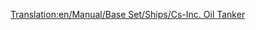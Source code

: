 [[Translation:en/Manual/Base Set/Ships/Cs-Inc. Oil Tanker]]

{{el/Manual/Base Set/Ships/Πλοία|Όνομα=Δεξαμενόπλοιο Cs-Inc.
|Image=[[File:en/Manual/Base Set/Ships/Oiltanker ship.png|Δεξαμενόπλοιο Cs-Inc.]]
|Κόστος=33.511£ (67.022$)
|Ταχύτητα=40 χλμ/ω (25 μίλια/ω)
|Ετήσια=2.050£ (4.100$)
|Έτος σχεδίασης=1968
|Διάρκεια ζωής=30
|Χωρητικότητα=350.000 λίτρα πετρελαίου
|Περιγραφή= Το δεξαμενόπλοιο Cs-Inc. είναι ένα μεγάλο δεξαμενόπλοιο. Έχει πολύ μεγαλύτερη χωρητικότητα από τον προκάτοχό του, και αναπτύσσει μεγαλύτερη ταχύτητα.
|Πραγματικότητα=Πλασματικό. Το Cs προφανώς σημαίνει Chris Sawyer.
}}